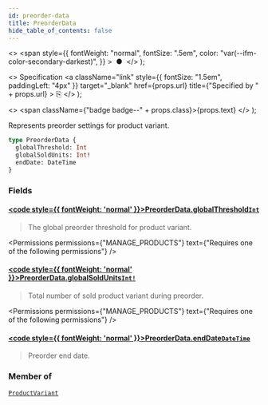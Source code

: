 ```yaml
---
id: preorder-data
title: PreorderData
hide_table_of_contents: false
---
```


  <>
    <span
      style={{
        fontWeight: "normal",
        fontSize: ".5em",
        color: "var(--ifm-color-secondary-darkest)",
      }}
    >
      &nbsp;●&nbsp;
    </span>
  </>
);

  <>
    Specification
    <a
      className="link"
      style={{ fontSize: "1.5em", paddingLeft: "4px" }}
      target="\_blank"
      href={props.url}
      title={"Specified by " + props.url}
    >
      ⎘
    </a>
  </>
);

  <>
    <span className={"badge badge--" + props.class}>{props.text}</span>
  </>
);

Represents preorder settings for product variant.

```graphql
type PreorderData {
  globalThreshold: Int
  globalSoldUnits: Int!
  endDate: DateTime
}
```

### Fields

#### [<code style={{ fontWeight: 'normal' }}>PreorderData.<b>globalThreshold</b></code>](#)<Bullet />[`Int`](../../../api-reference/miscellaneous/scalars/int) <Badge class="secondary" text="scalar"/> <Badge class="secondary" text="miscellaneous"/>

> The global preorder threshold for product variant.

<Permissions
  permissions={"MANAGE_PRODUCTS"}
  text={"Requires one of the following permissions"}
/>

>

#### [<code style={{ fontWeight: 'normal' }}>PreorderData.<b>globalSoldUnits</b></code>](#)<Bullet />[`Int!`](../../../api-reference/miscellaneous/scalars/int) <Badge class="secondary" text="non-null"/> <Badge class="secondary" text="scalar"/> <Badge class="secondary" text="miscellaneous"/>

> Total number of sold product variant during preorder.

<Permissions
  permissions={"MANAGE_PRODUCTS"}
  text={"Requires one of the following permissions"}
/>

>

#### [<code style={{ fontWeight: 'normal' }}>PreorderData.<b>endDate</b></code>](#)<Bullet />[`DateTime`](../../../api-reference/miscellaneous/scalars/date-time) <Badge class="secondary" text="scalar"/> <Badge class="secondary" text="miscellaneous"/>

> Preorder end date.

### Member of

[`ProductVariant`](../../../api-reference/products/objects/product-variant) <Badge class="secondary" text="object"/>

